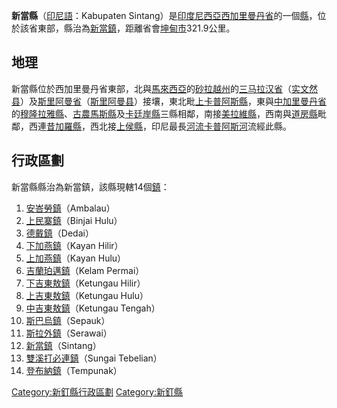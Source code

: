 {{Infobox settlement
| official_name                   = 新當縣
| native_name                     = Kabupaten Sintang
| native_name_lang                = id
| image_skyline                   = 
| image_alt                       = 
| image_caption                   = 
| type                            = [[縣|縣]]
| image_seal                      = Lambang_Kabupaten_Sintang.png
| seal_alt                        = 
| motto                           = 
| image_map                       = Sintang.svg
| map_alt                         = 
| map_caption                     = 新當縣在[[西加里曼丹省|西加里曼丹省]]的位置
| coordinates                     = {{coord|0.078277|N|111.495468|E|source:wikidata|display=inline}}
| coordinates_footnotes           = 
| subdivision_type                = 國家
| subdivision_name                = {{IDN}}
| subdivision_type1               = 省
| subdivision_name1               = [[西加里曼丹省|西加里曼丹省]]
| seat_type                       = 縣治
| seat                            = [[新當|新當鎮]]
| leader_title1                   = 縣長
| leader_name1                    = dr. H. Jarot Winarno, M.Med.PH
| leader_title2                   = 副縣長
| leader_name2                    = Drs. Askiman, MM.
| area_footnotes                  = 
| area_total_km2                  = 21635
| elevation_min_m                 = 
| elevation_max_m                 = 
| elevation_m                     = 
| population_as_of                = 2019
| population_total                = 413369
| population_density_km2          = 19.11
| population_footnotes            = 
| population_blank1_title         = 族群
| population_blank1               = [[達雅族|達雅族]]，[[馬來族|馬來族]]，[[汉族|華人]]，[[布吉人|布吉人]]，[[爪哇族|爪哇族]]，[[巴塔克人|巴塔克人]]，[[米南佳保人|米南佳保人]]等
| population_blank2_title         = 語言
| population_blank2               = [[印尼語|印尼語]]，[[馬來語|馬來語]]，[[客家語|客家語]]
| timezone1                       = [[UTC+7|UTC+7]]
| utc_offset1                     = 
| website                         = https://www.sintang.go.id/
| footnotes                       = 
| area_code_type                  = [[電話區號|電話區號]]
| area_code                       = +62 565
| pushpin_map                     = Indonesia_Kalimantan#Indonesia
| pushpin_map_caption             = 新當縣在[[印度尼西亞|印度尼西亞]]的位置
| parts                           = 14個[[鎮|鎮]]
| parts_type                      = 下級行政區
}}

'''新當縣'''（[[印尼語|印尼語]]：Kabupaten Sintang）是[[印度尼西亞|印度尼西亞]][[西加里曼丹省|西加里曼丹省]]的一個[[縣|縣]]，位於該省東部，縣治為[[新當|新當鎮]]，距離省會[[坤甸|坤甸市]]321.9公里。

== 地理 ==
新當縣位於西加里曼丹省東部，北與[[馬來西亞|馬來西亞]]的[[砂拉越|砂拉越州]]的[[三马拉汉省|三马拉汉省]]（[[实文然县|实文然县]]）及[[斯里阿曼省|斯里阿曼省]]（[[斯里阿曼县|斯里阿曼县]]）接壤，東北毗[[上卡普阿斯縣|上卡普阿斯縣]]，東與[[中加里曼丹省|中加里曼丹省]]的[[穆隆拉雅縣|穆隆拉雅縣]]、[[古農馬斯縣|古農馬斯縣]]及[[卡廷岸縣|卡廷岸縣]]三縣相鄰，南接[[美拉維縣|美拉維縣]]，西南與[[道房縣|道房縣]]毗鄰，西連[[昔加羅縣|昔加羅縣]]，西北接[[上侯縣|上侯縣]]，印尼最長[[印度尼西亞河流列表|河流]][[卡普阿斯河|卡普阿斯河]]流經此縣。

== 行政區劃 ==
新當縣縣治為新當鎮，該縣現轄14個[[鎮|鎮]]：
# [[安峇勞|安峇勞鎮]]（Ambalau）
# [[上民寨|上民寨鎮]]（Binjai Hulu）
# [[德戴|德戴鎮]]（Dedai）
# [[下加燕|下加燕鎮]]（Kayan Hilir）
# [[上加燕|上加燕鎮]]（Kayan Hulu）
# [[吉蘭珀邁|吉蘭珀邁鎮]]（Kelam Permai）
# [[下吉東敖|下吉東敖鎮]]（Ketungau Hilir）
# [[上吉東敖|上吉東敖鎮]]（Ketungau Hulu）
# [[中吉東敖|中吉東敖鎮]]（Ketungau Tengah）
# [[斯巴烏|斯巴烏鎮]]（Sepauk）
# [[斯拉外|斯拉外鎮]]（Serawai）
# [[新當|新當鎮]]（Sintang）
# [[雙溪打必連|雙溪打必連鎮]]（Sungai Tebelian）
# [[登布納|登布納鎮]]（Tempunak）

[[Category:新釘縣行政區劃|Category:新釘縣行政區劃]]
[[Category:新釘縣|Category:新釘縣]]